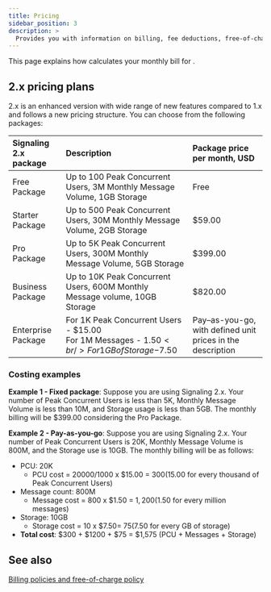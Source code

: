 ```yaml
---
title: Pricing
sidebar_position: 3
description: >
  Provides you with information on billing, fee deductions, free-of-charge policy, and any suspension to your account based on the account type.
---
```




This page explains how <Vg k="COMPANY" /> calculates your monthly bill for <Vg k="SIG"/>.

<Pricing />

## <Vg k="SIG"/> 2.x pricing plans

<Vg k="SIG"/> 2.x is an enhanced version with wide range of new features compared to 1.x and follows a new pricing structure. You can choose from the following packages:

| Signaling 2.x package | Description | Package price per month, USD |
|:-------------|:------------------------------------------|:----------|
| Free Package | Up to 100 Peak Concurrent Users, 3M Monthly Message Volume, 1GB Storage | Free |
| Starter Package | Up to 500 Peak Concurrent Users, 30M Monthly Message Volume, 2GB Storage | $59.00 |
| Pro Package | Up to 5K Peak Concurrent Users, 300M Monthly Message Volume, 5GB Storage | $399.00 |
| Business Package | Up to 10K Peak Concurrent Users, 600M Monthly Message volume, 10GB Storage | $820.00 |
| Enterprise Package | For 1K Peak Concurrent Users - $15.00<br/>For 1M Messages - $1.50 <br/> For 1GB of Storage -$7.50 | Pay–as-you-go, with defined unit prices in the description |

### Costing examples

**Example 1 - Fixed package**: Suppose you are using Signaling 2.x. Your number of Peak Concurrent Users is less than 5K, Monthly Message Volume is less than 10M, and Storage usage is less than 5GB. The monthly billing will be $399.00 considering the Pro Package.

**Example 2 - Pay-as-you-go**: Suppose you are using Signaling 2.x. Your number of Peak Concurrent Users is 20K, Monthly Message Volume is 800M, and the Storage use is 10GB. The monthly billing will be as follows:

* PCU: 20K
  * PCU cost = 20000/1000 x $15.00 = $300 ($15.00 for every thousand of Peak Concurrent Users)
* Message count: 800M
  * Message cost = 800 x $1.50 = $1,200 ($1.50 for every million messages)
* Storage: 10GB
  * Storage cost = 10 x $7.50= $75 ($7.50 for every GB of storage)
* **Total cost**: $300 + $1200 + $75 = $1,575 (PCU + Messages + Storage)

## See also

[Billing policies and free-of-charge policy](../reference/billing-policies)
